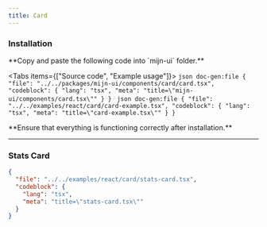 ```yaml
---
title: Card
---
```



<ComponentPreview>
  <CardExample />
</ComponentPreview>

### Installation

<Steps>
  <Step>
  **Copy and paste the following code into `mijn-ui` folder.**

  <Tabs items={["Source code", "Example usage"]}>
    <Tab value="Source code">
        ```json doc-gen:file
          {
            "file": "../../packages/mijn-ui/components/card/card.tsx",
            "codeblock": {
              "lang": "tsx",
              "meta": "title=\"mijn-ui/components/card.tsx\""
            }
          }
        ```
    </Tab>
    <Tab value="Example usage">
        ```json doc-gen:file
          {
            "file": "../../examples/react/card/card-example.tsx",
            "codeblock": {
              "lang": "tsx",
              "meta": "title=\"card-example.tsx\""
            }
          }
        ```
    </Tab>
  </Tabs>  
  </Step>
  
  <Step>
  **Ensure that everything is functioning correctly after installation.**
  </Step>
</Steps>

---

### Stats Card

<ComponentPreview>
  <StatsCardExample />
</ComponentPreview>

```json doc-gen:file
{
  "file": "../../examples/react/card/stats-card.tsx",
  "codeblock": {
    "lang": "tsx",
    "meta": "title=\"stats-card.tsx\""
  }
}
```
